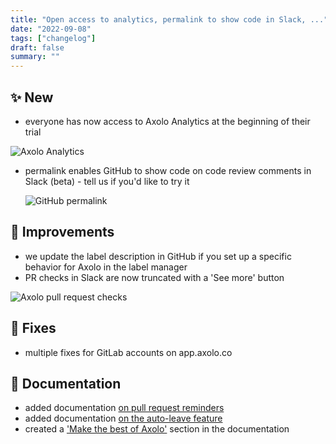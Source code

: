 ```yaml
---
title: "Open access to analytics, permalink to show code in Slack, ..."
date: "2022-09-08"
tags: ["changelog"]
draft: false
summary: ""
---
```


## ✨ New

- everyone has now access to Axolo Analytics at the beginning of their trial

<div className="flex content-center justify-center ">
  <div className=" max-w-[550px] rounded-lg shadow-lg">
    <Image
      width={1456 / 2}
      height={1218 / 2}
      src="/blog/static/images/changelog/analytics.webp"
      alt="Axolo Analytics"
    />
  </div>
</div>

- permalink enables GitHub to show code on code review comments in Slack (beta) - tell us if you'd like to try it

  <div className="flex justify-center ">
    <div className=" max-w-[550px] rounded-lg shadow-lg">
      <Image
        width={763 / 2}
        height={693 / 2}
        src="/blog/static/images/changelog/permalink.PNG"
        alt="GitHub permalink"
      />
    </div>
  </div>

## 🔨 Improvements

- we update the label description in GitHub if you set up a specific behavior for Axolo in the label manager
- PR checks in Slack are now truncated with a 'See more' button

<div className='flex justify-center '>

  <Image
    width={624/2}
    height={238/2}
    src="/blog/static/images/changelog/pr-checks.PNG"
    alt="Axolo pull request checks"
  />
</div>

## 🐞 Fixes

- multiple fixes for GitLab accounts on app.axolo.co

## 📖 Documentation

- added documentation [on pull request reminders](https://axolo.co/docs/application-settings/reminders)
- added documentation [on the auto-leave feature](https://axolo.co/docs/guides/features#automatically-leave-a-channel-once-approved)
- created a ['Make the best of Axolo'](https://axolo.co/docs/makethebest/best-of-axolo) section in the documentation
